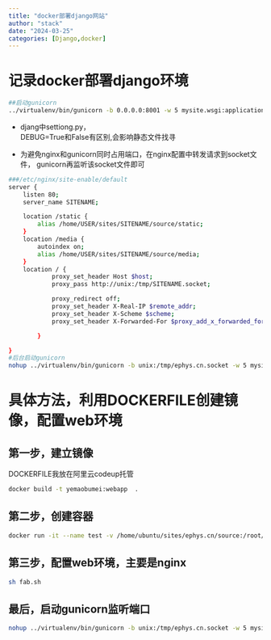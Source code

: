 ```yaml
---
title: "docker部署django网站"
author: "stack"
date: "2024-03-25"
categories: [Django,docker]
---
```


# 记录docker部署django环境

```bash
##启动gunicorn
../virtualenv/bin/gunicorn -b 0.0.0.0:8001 -w 5 mysite.wsgi:application
```
- djang中settiong.py，   
DEBUG=True和False有区别,会影响静态文件找寻

- 为避免nginx和gunicorn同时占用端口，在nginx配置中转发请求到socket文件，
gunicorn再监听该socket文件即可
```bash
###/etc/nginx/site-enable/default
server {
    listen 80;
    server_name SITENAME;

    location /static {
        alias /home/USER/sites/SITENAME/source/static;
    }
    location /media {
        autoindex on;
        alias /home/USER/sites/SITENAME/source/media;
    }
    location / {
            proxy_set_header Host $host;
            proxy_pass http://unix:/tmp/SITENAME.socket;

            proxy_redirect off;
            proxy_set_header X-Real-IP $remote_addr;
            proxy_set_header X-Scheme $scheme;
            proxy_set_header X-Forwarded-For $proxy_add_x_forwarded_for;

        }

}
#后台启动gunicorn
nohup ../virtualenv/bin/gunicorn -b unix:/tmp/ephys.cn.socket -w 5 mysite.wsgi:application > /dev/null 2>&1 &
```

# 具体方法，利用DOCKERFILE创建镜像，配置web环境

## 第一步，建立镜像
DOCKERFILE我放在阿里云codeup托管
```bash
docker build -t yemaobumei:webapp  .
```

## 第二步，创建容器

```bash
docker run -it --name test -v /home/ubuntu/sites/ephys.cn/source:/root/app/source  -p 8111:80  yemaobumei:webapp /bin/bash
```

## 第三步，配置web环境，主要是nginx
```bash
sh fab.sh
```

## 最后，启动gunicorn监听端口
```bash
nohup ../virtualenv/bin/gunicorn -b unix:/tmp/ephys.cn.socket -w 5 mysite.wsgi:application > /dev/null 2>&1 &

```